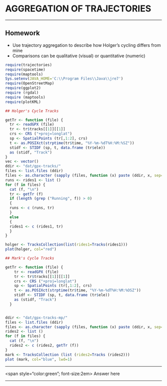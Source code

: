 # AGGREGATION OF TRAJECTORIES

-------------

## Homework

* Use trajectory aggregation to describe how Holger's cycling differs from mine
* Comparisons can be qualitative (visual) or quantitative (numeric)

```r
require(trajectories)
require(spacetime)
require(maptools)
Sys.setenv(JAVA_HOME='C:\\Program Files\\Java\\jre7')
require(OpenStreetMap)
require(ggplot2)
require (rgdal)
require (maptools)
require(plotKML)

## Holger's Cycle Tracks

getTr <- function (file) {
  tr <- readGPX (file)
  tr <- tr$tracks[[1]][[1]]
  crs <- CRS ("+proj=longlat")
  sp <- SpatialPoints (tr[,1:2], crs)
  t <- as.POSIXct(strptime(tr$time, "%Y-%m-%dT%H:%M:%SZ"))
  stidf <- STIDF (sp, t, data.frame (tr$ele))
  as (stidf, "Track")
}
vec <- vector()
ddir <- "dat/gpx-tracks/"
files <- list.files (ddir)
files <- as.character (sapply (files, function (x) paste (ddir, x, sep="")))
runs <- rides1 <- list ()
for (f in files) {
  cat (f, "\n")
  tr <- getTr (f)
  if (length (grep ("Running", f)) > 0) 
  {
  runs <- c (runs, tr)
  }
  else
  {
  rides1 <- c (rides1, tr)
  }
}

holger <- TracksCollection(list(rides1=Tracks(rides1)))
plot(holger, col="red")

## Mark's Cycle Tracks

getTr <- function (file) {
    tr <- readGPX (file)
    tr <- tr$tracks[[1]][[1]]
    crs <- CRS ("+proj=longlat")
    sp <- SpatialPoints (tr[,1:2], crs)
    t <- as.POSIXct(strptime(tr$time, "%Y-%m-%dT%H:%M:%OSZ"))
    stidf <- STIDF (sp, t, data.frame (tr$ele))
    as (stidf, "Track")
  }


ddir <- "dat/gpx-tracks-mp/"
files <- list.files (ddir)
files <- as.character (sapply (files, function (x) paste (ddir, x, sep="")))
rides2 <- list ()
for (f in files) {
  cat (f, "\n")
  rides2 <- c (rides2, getTr (f))
}
mark <- TracksCollection (list (rides2=Tracks (rides2)))
plot (mark, col="blue", lwd=1)

```

---


<span style="color:green"; font-size:2em>
Answer here
</span>

-----